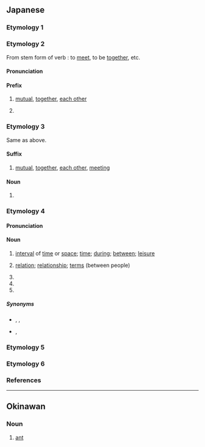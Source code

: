 {{also|アイ|Appendix:Variations of "ai"}}
==Japanese==

===Etymology 1===
{{ja-see-kango|哀|愛|隘|埃|娃|靄}}

===Etymology 2===
{{ja-kanjitab|alt=相}}
From {{inh|ja|ojp|-}} stem form of verb {{ja-r|あう}}: to [[meet]], to be [[together]], etc.

====Pronunciation====
{{ja-pron|あい|acc=1|acc_ref=NHK}}
{{rfap|ja}}

====Prefix====
{{ja-pos|prefix|hhira=あひ}}

# [[mutual]], [[together]], [[each other]]
#: {{ja-usex-inline|'''相'''%手|'''あい'''%て|partner; opponent}}
#: {{ja-usex|兄弟はいつも'''相'''戦うものだ。|きょうだい は いつも '''あい'''-たたかう もの だ。|Brothers (siblings) will always fight ('''with each other''').}}
# {{n-g|used in official or epistolary writings for elegance or politeness}}

===Etymology 3===
{{ja-kanjitab|alt=合い,合}}
Same as {{m|ja|相}} above.

====Suffix====
{{ja-pos|suffix|hhira=あひ}}

# [[mutual]], [[together]], [[each other]], [[meet]]ing
#: {{ja-usex-inline|意%味%'''合い'''|い%み%'''あい'''|implication, shade of meaning, nuance}}

====Noun====
{{ja-noun|hhira=あひ}}

# {{short for|ja|合い服|tr={{m|ja|あいふく}}, aifuku|t=[[clothing]] [[worn]] in spring or autumn}}

===Etymology 4===
{{ja-kanjitab|alt=間}}

====Pronunciation====
{{ja-pron|あい|acc=1|acc_ref=DJR,NHK|acc2=0|acc2_ref=DJR}}

====Noun====
{{ja-noun|あい|hhira=あひ}}

# {{lb|ja|literary|or|dialectal}} [[interval]] of [[time]] or [[space]]; [[time]]; [[during]]; [[between]]; [[leisure]]
#: {{ja-usex-inline|歯の'''間'''にものが挟む|は. の '''あい''' に もの が はさむ|something is sticking '''between''' the teeth}}
# [[relation]]; [[relationship]]; [[terms]] (between people)
#: {{ja-usex-inline|夫%婦%'''間'''が悪い|ふう%ふ% '''あい''' が わるい|the husband and wife are on bad '''terms'''}}
# {{short for|ja|間狂言|tr=aikyōgen}}
# {{short for|ja|間駒|tr=aigoma}}
# {{short for|ja|間の手|tr=ai no te}}

=====Synonyms=====
* {{sense|interval of time or space}} {{ja-r|間|ま}}, {{ja-r|間|あいだ}}, {{ja-r|合間|あいま}}
* {{sense|relationship between people, terms}} {{ja-r|間柄|あいだがら}}, {{ja-r|仲|なか}}

===Etymology 5===
{{ja-see|藍}}

===Etymology 6===
{{ja-see|鮎}}

===References===
<references/>

----

==Okinawan==

===Noun===
{{head|ryu|noun|romaji|ai}}

# {{ryu-def|蟻}} [[ant]]